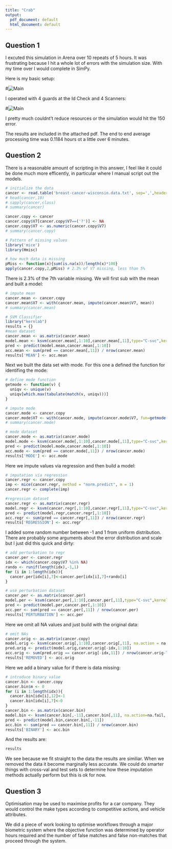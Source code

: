 ```yaml
---
title: "Crab"
output:
  pdf_document: default
  html_document: default
---
```

## Question 1

I excuted this simulation in Arena over 10 repeats of 5 hours. It was frustrating because I hit a whole lot of errors with the simulation size. With my time over I would complete in SimPy.

Here is my basic setup:

#![Main](ss1.png)

I operated with 4 guards at the Id Check and 4 Scanners:

#![Main](ss2.png)

I pretty much couldnt't reduce resources or the simulation would hit the 150 error.

The results are included in the attached pdf. The end to end average processing time was 0.1184 hours ot a little over 6 minutes.

## Question 2

There is a reasonable amount of scripting in this answer, I feel like it could be done much more efficently, in particular where I manual script out the models.

```r
# initialize the data
cancer <- read.table('breast-cancer-wisconsin.data.txt', sep=',',header = FALSE)
# head(cancer,10)
# sapply(cancer,class)
# summary(cancer)

cancer.copy <- cancer
cancer.copy$V7[cancer.copy$V7==('?')] <- NA
cancer.copy$V7 <- as.numeric(cancer.copy$V7)
# summary(cancer.copy)

# Pattern of missing values
library('mice')
library(Hmisc)

# how much data is missing
pMiss <- function(x){sum(is.na(x))/length(x)*100}
apply(cancer.copy,2,pMiss) # 2.3% of V7 missing, less than 5%
```
There is 2.3% of the 7th variable missing. We will first sub with the mean and built a model:
```r
# impute mean
cancer.mean <- cancer.copy
cancer.mean$V7 <- with(cancer.mean, impute(cancer.mean$V7, mean))
# summary(cancer.mean)

# SVM Classifier
library("kernlab")
results = {}
#mean dataset
cancer.mean <- as.matrix(cancer.mean)
model.mean <- ksvm(cancer.mean[,1:10],cancer.mean[,11],type="C-svc",kernel="vanilladot",C=100,scaled=TRUE)
pred <- predict(model.mean,cancer.mean[,1:10])
acc.mean <- sum(pred == cancer.mean[,11]) / nrow(cancer.mean)
results['MEAN'] <- acc.mean
```
Next we built the data set with mode. For this one a defined the function for identifing the mode:
```r
# define mode function
getmode <- function(v) {
  uniqv <- unique(v)
  uniqv[which.max(tabulate(match(v, uniqv)))]
}

# impute mode
cancer.mode <- cancer.copy
cancer.mode$V7 <- with(cancer.mode, impute(cancer.mode$V7, fun=getmode(cancer.mode$V7)))
# summary(cancer.mode)

# mode dataset
cancer.mode <- as.matrix(cancer.mode)
model.mode <- ksvm(cancer.mode[,1:10],cancer.mode[,11],type="C-svc",kernel="vanilladot",C=100,scaled=TRUE)
pred <- predict(model.mode,cancer.mode[,1:10])
acc.mode <- sum(pred == cancer.mode[,11]) / nrow(cancer.mode)
results['MODE'] <- acc.mode
```
Here we impute values via regression and then build a model:
```r
# imputation via regression
cancer.regr <- cancer.copy
imp <- mice(cancer.regr, method = "norm.predict", m = 1)
cancer.regr <- complete(imp)

#regression dataset
cancer.regr <- as.matrix(cancer.regr)
model.regr <- ksvm(cancer.regr[,1:10],cancer.regr[,11],type="C-svc",kernel="vanilladot",C=100,scaled=TRUE)
pred <- predict(model.regr,cancer.regr[,1:10])
acc.regr <- sum(pred == cancer.regr[,11]) / nrow(cancer.regr)
results['REGRESSION'] <- acc.regr
```
I added some random number between -1 and 1 from uniform distribution. There are probably some arguments about the error distribution and scale but I just did this quick and dirty:
```r
# add perturbation to regr
cancer.per <- cancer.regr
idx <- which(cancer.copy$V7 %in% NA)
rando <- runif(length(idx),-1,1)
for (i in 1:length(idx)){
  cancer.per[idx[i],7]<-cancer.per[idx[i],7]+rando[i]
}

# use perturbation dataset
cancer.per <- as.matrix(cancer.per)
model.per <- ksvm(cancer.per[,1:10],cancer.per[,11],type="C-svc",kernel="vanilladot",C=100,scaled=TRUE)
pred <- predict(model.per,cancer.per[,1:10])
acc.per <- sum(pred == cancer.per[,11]) / nrow(cancer.per)
results['PERTURBATION'] <- acc.per
```
Here we omit all NA values and just build with the original data:
```r
# omit NAs
cancer.orig <- as.matrix(cancer.copy)
model.orig <- ksvm(cancer.orig[,1:10],cancer.orig[,11], na.action = na.omit,type="C-svc",kernel="vanilladot",C=100,scaled=TRUE)
pred.orig <- predict(model.orig,cancer.orig[-idx,1:10])
acc.orig <- sum(pred.orig == cancer.orig[-idx,11]) / nrow(cancer.orig-length(idx))
results['REMOVED'] <- acc.orig
```
Here we add a binary value for if there is data missing:
```r
# introduce binary value
cancer.bin <- cancer.copy
cancer.bin$m <- 0
for (i in 1:length(idx)){
  cancer.bin[idx[i],12]<-1
  cancer.bin[idx[i],7]<-0
}
cancer.bin <- as.matrix(cancer.bin)
model.bin <- ksvm(cancer.bin[,-11],cancer.bin[,11], na.action=na.fail, type="C-svc",kernel="vanilladot",C=100,scaled=TRUE)
pred <- predict(model.bin,cancer.bin[,-11])
acc.bin <- sum(pred == cancer.bin[,11]) / nrow(cancer.bin)
results['BINARY'] <- acc.bin
```
And the results are:
```r
results
```
We see because we fit straight to the data the results are similiar. When we removed the data it become marginally less accurate. We could do smarter things with cross-val and test sets to determine how these imputation methods actually perform but this is ok for now.

## Question 3

Optimisation may be used to maximise profits for a car company. They would control the make types according to competitive actions, and vehicle attributes.

We did a piece of work looking to optimise workflows through a major biometric system where the objective function was determined by operator hours required and the number of false matches and false non-matches that proceed through the system.
